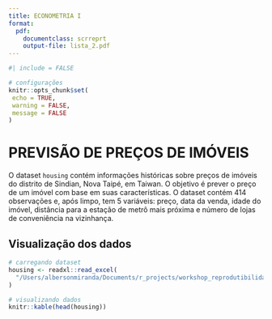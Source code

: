 ```yaml
---
title: ECONOMETRIA I
format:
  pdf:
    documentclass: scrreprt
    output-file: lista_2.pdf
---
```


```r
#| include = FALSE

# configurações
knitr::opts_chunk$set(
 echo = TRUE,
 warning = FALSE,
 message = FALSE
)
```

# PREVISÃO DE PREÇOS DE IMÓVEIS

O dataset `housing` contém informações históricas sobre preços de imóveis do distrito de Sindian, Nova Taipé, em Taiwan. O objetivo é prever o preço de um imóvel com base em suas características. O dataset contém 414 observações e, após limpo, tem 5 variáveis: preço, data da venda, idade do imóvel, distância para a estação de metrô mais próxima e número de lojas de conveniência na vizinhança.

## Visualização dos dados

```r
# carregando dataset
housing <- readxl::read_excel(
  "/Users/albersonmiranda/Documents/r_projects/workshop_reprodutibilidade/econometria_I/data-raw/housing.xlsx"
)

# visualizando dados
knitr::kable(head(housing))
```

